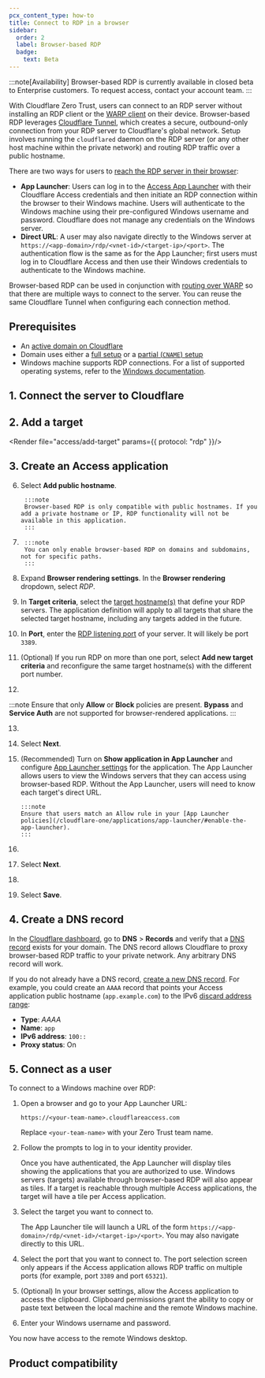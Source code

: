 ```yaml
---
pcx_content_type: how-to
title: Connect to RDP in a browser
sidebar:
  order: 2
  label: Browser-based RDP
  badge:
    text: Beta
---
```



:::note[Availability]
Browser-based RDP is currently available in closed beta to Enterprise customers. To request access, contact your account team.
:::

With Cloudflare Zero Trust, users can connect to an RDP server without installing an RDP client or the [WARP client](/cloudflare-one/connections/connect-devices/warp/) on their device. Browser-based RDP leverages [Cloudflare Tunnel](/cloudflare-one/connections/connect-networks/), which creates a secure, outbound-only connection from your RDP server to Cloudflare's global network. Setup involves running the `cloudflared` daemon on the RDP server (or any other host machine within the private network) and routing RDP traffic over a public hostname.

There are two ways for users to [reach the RDP server in their browser](#4-connect-as-a-user):
- **App Launcher**: Users can log in to the [Access App Launcher](/cloudflare-one/applications/app-launcher/) with their Cloudflare Access credentials and then initiate an RDP connection within the browser to their Windows machine. Users will authenticate to the Windows machine using their pre-configured Windows username and password. Cloudflare does not manage any credentials on the Windows server.
- **Direct URL**: A user may also navigate directly to the Windows server at `https://<app-domain>/rdp/<vnet-id>/<target-ip>/<port>`. The authentication flow is the same as for the App Launcher; first users must log in to Cloudflare Access and then use their Windows credentials to authenticate to the Windows machine.

Browser-based RDP can be used in conjunction with [routing over WARP](/cloudflare-one/connections/connect-networks/use-cases/rdp/rdp-warp-to-tunnel/) so that there are multiple ways to connect to the server. You can reuse the same Cloudflare Tunnel when configuring each connection method.

## Prerequisites

- An [active domain on Cloudflare](/fundamentals/setup/manage-domains/add-site/)
- Domain uses either a [full setup](/dns/zone-setups/full-setup/) or a [partial (`CNAME`) setup](/dns/zone-setups/partial-setup/)
- Windows machine supports RDP connections. For a list of supported operating systems, refer to the [Windows documentation](https://learn.microsoft.com/windows-server/remote/remote-desktop-services/remotepc/remote-desktop-supported-config).

## 1. Connect the server to Cloudflare

<Render file="tunnel/connect-private-network" />

<Render file="tunnel/connect-private-network-infra-access" />

## 2. Add a target

<Render file="access/add-target" params={{ protocol: "rdp" }}/>

## 3. Create an Access application

<Render file="access/self-hosted-app/create-app" />

6. Select **Add public hostname**.

		:::note
		Browser-based RDP is only compatible with public hostnames. If you add a private hostname or IP, RDP functionality will not be available in this application.
		:::

7. <Render file="access/self-hosted-app/choose-domain" product="cloudflare-one" />

		:::note
		You can only enable browser-based RDP on domains and subdomains, not for specific paths.
		:::

8. Expand **Browser rendering settings**. In the **Browser rendering** dropdown, select _RDP_.

9. In **Target criteria**, select the [target hostname(s)](#2-add-a-target) that define your RDP servers. The application definition will apply to all targets that share the selected target hostname, including any targets added in the future.

10. In **Port**, enter the [RDP listening port](https://docs.microsoft.com/en-us/windows-server/remote/remote-desktop-services/clients/change-listening-port) of your server. It will likely be port `3389`.

11. (Optional) If you run RDP on more than one port, select **Add new target criteria** and reconfigure the same target hostname(s) with the different port number.

12. <Render file="access/add-access-policies" product="cloudflare-one" />

:::note
Ensure that only **Allow** or **Block** policies are present. **Bypass** and **Service Auth** are not supported for browser-rendered applications.
:::

13. <Render file="access/access-choose-idps" product="cloudflare-one" />

14. Select **Next**.

15. (Recommended) Turn on **Show application in App Launcher** and configure [App Launcher settings](/cloudflare-one/applications/app-launcher/) for the application. The App Launcher allows users to view the Windows servers that they can access using browser-based RDP. Without the App Launcher, users will need to know each target's direct URL.

		:::note
		Ensure that users match an Allow rule in your [App Launcher policies](/cloudflare-one/applications/app-launcher/#enable-the-app-launcher).
		:::

16. <Render file="access/access-block-page" product="cloudflare-one" />

17. Select **Next**.

18. <Render file="access/self-hosted-app/advanced-settings" product="cloudflare-one" />

19. Select **Save**.

## 4. Create a DNS record

In the [Cloudflare dashboard](https://dash.cloudflare.com/login), go to **DNS** > **Records** and verify that a [DNS record](/dns/manage-dns-records/how-to/create-dns-records/) exists for your domain. The DNS record allows Cloudflare to proxy browser-based RDP traffic to your private network. Any arbitrary DNS record will work.

If you do not already have a DNS record, [create a new DNS record](/dns/manage-dns-records/how-to/create-dns-records/#create-dns-records). For example, you could create an `AAAA` record that points your Access application public hostname (`app.example.com`) to the IPv6 [discard address range](https://www.rfc-editor.org/rfc/rfc6666.html):

- **Type**: _AAAA_
- **Name**: `app`
- **IPv6 address**: `100::`
- **Proxy status**: On

## 5. Connect as a user

To connect to a Windows machine over RDP:

1. Open a browser and go to your App Launcher URL:

	```text
	https://<your-team-name>.cloudflareaccess.com
	```

	Replace `<your-team-name>` with your Zero Trust <GlossaryTooltip term="team name">team name</GlossaryTooltip>.
2. Follow the prompts to log in to your identity provider.

	Once you have authenticated, the App Launcher will display tiles showing the applications that you are authorized to use. Windows servers (targets) available through browser-based RDP will also appear as tiles. If a target is reachable through multiple Access applications, the target will have a tile per Access application.
3. Select the target you want to connect to.

	The App Launcher tile will launch a URL of the form `https://<app-domain>/rdp/<vnet-id>/<target-ip>/<port>`. You may also navigate directly to this URL.
4. Select the port that you want to connect to. The port selection screen only appears if the Access application allows RDP traffic on multiple ports (for example, port `3389` and port `65321`).
5. (Optional) In your browser settings, allow the Access application to access the clipboard. Clipboard permissions grant the ability to copy or paste text between the local machine and the remote Windows machine.
6. Enter your Windows username and password.

You now have access to the remote Windows desktop.

## Product compatibility

 <Render file="access/self-hosted-app/product-compatibility" product="cloudflare-one" />


